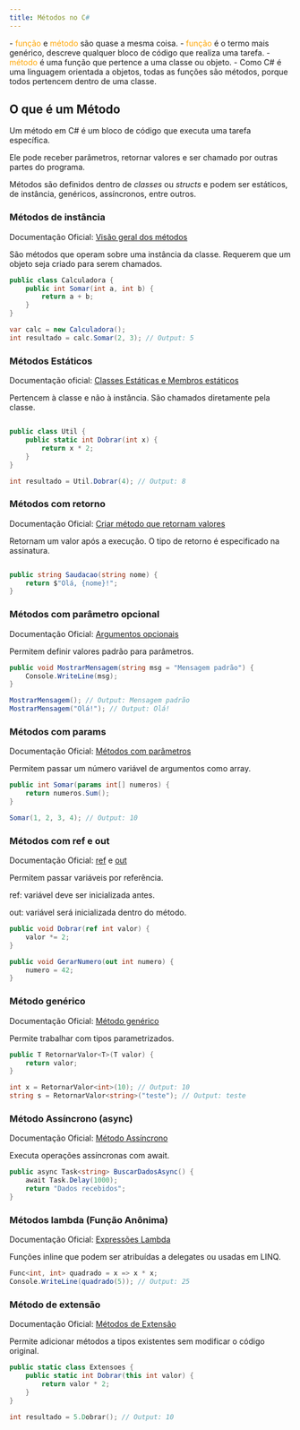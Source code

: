 ```yaml
---
title: Métodos no C#
---
```



<Aside type="tip" title="Resumo" icon="seti:c-sharp">
  - <span style="color: orange">função</span> e <span style="color: orange">método</span> são quase a mesma coisa.
  - <span style="color: orange">função</span> é o termo mais genérico, descreve qualquer bloco de código que realiza uma tarefa.
  - <span style="color: orange">método</span> é uma função que pertence a uma classe ou objeto.
  - Como C# é uma linguagem orientada a objetos, todas as funções são métodos, porque todos pertencem dentro de uma classe.
</Aside>

## O que é um Método

Um método em C# é um bloco de código que executa uma tarefa específica. 

Ele pode receber parâmetros, retornar valores e ser chamado por outras partes do programa. 

Métodos são definidos dentro de _classes_ ou _structs_ e podem ser estáticos, de instância, genéricos, assíncronos, entre outros.

### Métodos de instância

Documentação Oficial: [Visão geral dos métodos](https://learn.microsoft.com/pt-br/dotnet/csharp/methods)

São métodos que operam sobre uma instância da classe. Requerem que um objeto seja criado para serem chamados.

```csharp
public class Calculadora {
    public int Somar(int a, int b) {
        return a + b;
    }
}

var calc = new Calculadora();
int resultado = calc.Somar(2, 3); // Output: 5

```

### Métodos Estáticos

Documentação oficial: [Classes Estáticas e Membros estáticos](https://learn.microsoft.com/pt-br/dotnet/csharp/programming-guide/classes-and-structs/static-classes-and-static-class-members)

Pertencem à classe e não à instância. São chamados diretamente pela classe.

```csharp

public class Util {
    public static int Dobrar(int x) {
        return x * 2;
    }
}

int resultado = Util.Dobrar(4); // Output: 8

```

### Métodos com retorno

Documentação Oficial: [Criar método que retornam valores](https://learn.microsoft.com/pt-pt/training/modules/create-c-sharp-methods-return-values/)

Retornam um valor após a execução. O tipo de retorno é especificado na assinatura.

```csharp

public string Saudacao(string nome) {
    return $"Olá, {nome}!";
}

```

### Métodos com parâmetro opcional

Documentação Oficial: [Argumentos opcionais](https://learn.microsoft.com/pt-br/dotnet/csharp/programming-guide/classes-and-structs/named-and-optional-arguments)

Permitem definir valores padrão para parâmetros.

```csharp
public void MostrarMensagem(string msg = "Mensagem padrão") {
    Console.WriteLine(msg);
}

MostrarMensagem(); // Output: Mensagem padrão
MostrarMensagem("Olá!"); // Output: Olá!

```

### Métodos com params

Documentação Oficial: [Métodos com parâmetros](https://learn.microsoft.com/pt-br/dotnet/csharp/language-reference/keywords/method-parameters)

Permitem passar um número variável de argumentos como array.

```csharp
public int Somar(params int[] numeros) {
    return numeros.Sum();
}

Somar(1, 2, 3, 4); // Output: 10
```

### Métodos com ref e out

Documentação Oficial: [ref](https://learn.microsoft.com/pt-br/dotnet/csharp/language-reference/keywords/ref) e [out](https://learn.microsoft.com/pt-br/dotnet/csharp/language-reference/keywords/out)

Permitem passar variáveis por referência.

ref: variável deve ser inicializada antes.

out: variável será inicializada dentro do método.

```csharp
public void Dobrar(ref int valor) {
    valor *= 2;
}

public void GerarNumero(out int numero) {
    numero = 42;
}

```

### Método genérico

Documentação Oficial: [Método genérico](https://learn.microsoft.com/pt-br/dotnet/csharp/programming-guide/generics/generic-methods)

Permite trabalhar com tipos parametrizados.

```csharp
public T RetornarValor<T>(T valor) {
    return valor;
}

int x = RetornarValor<int>(10); // Output: 10
string s = RetornarValor<string>("teste"); // Output: teste
```

### Método Assíncrono (async)

Documentação Oficial: [Método Assíncrono](https://learn.microsoft.com/pt-br/dotnet/csharp/asynchronous-programming/)

Executa operações assíncronas com await.

```csharp
public async Task<string> BuscarDadosAsync() {
    await Task.Delay(1000);
    return "Dados recebidos";
}
```

### Métodos lambda (Função Anônima)

Documentação Oficial: [Expressões Lambda](https://learn.microsoft.com/pt-br/dotnet/csharp/language-reference/operators/lambda-expressions)

Funções inline que podem ser atribuídas a delegates ou usadas em LINQ.

```csharp
Func<int, int> quadrado = x => x * x;
Console.WriteLine(quadrado(5)); // Output: 25

```

### Método de extensão

Documentação Oficial: [Métodos de Extensão](https://learn.microsoft.com/pt-br/dotnet/csharp/programming-guide/classes-and-structs/extension-methods)

Permite adicionar métodos a tipos existentes sem modificar o código original.

```csharp
public static class Extensoes {
    public static int Dobrar(this int valor) {
        return valor * 2;
    }
}

int resultado = 5.Dobrar(); // Output: 10
```

